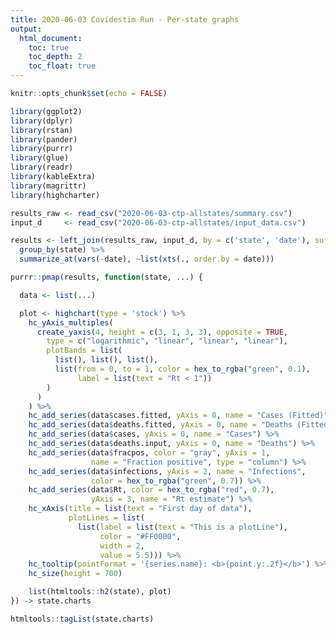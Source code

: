 ```yaml
---
title: 2020-06-03 Covidestim Run - Per-state graphs
output:
  html_document:
    toc: true
    toc_depth: 2
    toc_float: true
---
```


```r
knitr::opts_chunk$set(echo = FALSE)

library(ggplot2)
library(dplyr)
library(rstan)
library(pander)
library(purrr)
library(glue)
library(readr)
library(kableExtra)
library(magrittr)
library(highcharter)
```

```r
results_raw <- read_csv("2020-06-03-ctp-allstates/summary.csv")
input_d     <- read_csv("2020-06-03-ctp-allstates/input_data.csv")
```

```r

results <- left_join(results_raw, input_d, by = c('state', 'date'), suffix = c("", ".input")) %>%
  group_by(state) %>%
  summarize_at(vars(-date), ~list(xts(., order.by = date)))

purrr::pmap(results, function(state, ...) {

  data <- list(...)

  plot <- highchart(type = 'stock') %>% 
    hc_yAxis_multiples(
      create_yaxis(4, height = c(3, 1, 3, 3), opposite = TRUE,
        type = c("logarithmic", "linear", "linear", "linear"),
        plotBands = list(
          list(), list(), list(),
          list(from = 0, to = 1, color = hex_to_rgba("green", 0.1),
               label = list(text = "Rt < 1"))
        )
      )
    ) %>% 
    hc_add_series(data$cases.fitted, yAxis = 0, name = "Cases (Fitted)") %>% 
    hc_add_series(data$deaths.fitted, yAxis = 0, name = "Deaths (Fitted)") %>% 
    hc_add_series(data$cases, yAxis = 0, name = "Cases") %>% 
    hc_add_series(data$deaths.input, yAxis = 0, name = "Deaths") %>% 
    hc_add_series(data$fracpos, color = "gray", yAxis = 1,
                  name = "Fraction positive", type = "column") %>% 
    hc_add_series(data$infections, yAxis = 2, name = "Infections",
                  color = hex_to_rgba("green", 0.7)) %>%
    hc_add_series(data$Rt, color = hex_to_rgba("red", 0.7),
                  yAxis = 3, name = "Rt estimate") %>%
    hc_xAxis(title = list(text = "First day of data"),
             plotLines = list(
               list(label = list(text = "This is a plotLine"),
                    color = "#FF0000",
                    width = 2,
                    value = 5.5))) %>%
    hc_tooltip(pointFormat = '{series.name}: <b>{point.y:.2f}</b>') %>%
    hc_size(height = 700)

    list(htmltools::h2(state), plot)
}) -> state.charts

htmltools::tagList(state.charts)
```
